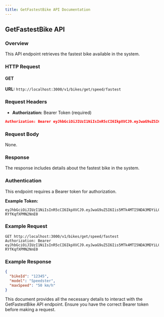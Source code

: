 ```yaml
---
title: GetFastestBike API Documentation
---
```


## GetFastestBike API

### Overview

This API endpoint retrieves the fastest bike available in the system.

### HTTP Request

#### GET
**URL:** `http://localhost:3000/v1/bikes/get/speed/fastest`

### Request Headers

- **Authorization:** Bearer Token (required)

```json
Authorization: Bearer eyJhbGciOiJIUzI1NiIsInR5cCI6IkpXVCJ9.eyJwaG9uZSI6Iis5MTk4MTI5NDA3MDYiLCJ1aWQiOiJhZnJ3dXZkXzFqIn0.se2WRRJhST9uvOyhTwunvJiiMYD-RYfKqfXPMN2NnE0
```

### Request Body

None.

### Response

The response includes details about the fastest bike in the system.

### Authentication

This endpoint requires a Bearer token for authorization.

**Example Token:**

```plaintext
eyJhbGciOiJIUzI1NiIsInR5cCI6IkpXVCJ9.eyJwaG9uZSI6Iis5MTk4MTI5NDA3MDYiLCJ1aWQiOiJhZnJ3dXZkXzFqIn0.se2WRRJhST9uvOyhTwunvJiiMYD-RYfKqfXPMN2NnE0
```

### Example Request

```http
GET http://localhost:3000/v1/bikes/get/speed/fastest
Authorization: Bearer eyJhbGciOiJIUzI1NiIsInR5cCI6IkpXVCJ9.eyJwaG9uZSI6Iis5MTk4MTI5NDA3MDYiLCJ1aWQiOiJhZnJ3dXZkXzFqIn0.se2WRRJhST9uvOyhTwunvJiiMYD-RYfKqfXPMN2NnE0
```

### Example Response

```json
{
  "bikeId": "12345",
  "model": "Speedster",
  "maxSpeed": "50 km/h"
}
```

This document provides all the necessary details to interact with the GetFastestBike API endpoint. Ensure you have the correct Bearer token before making a request.
